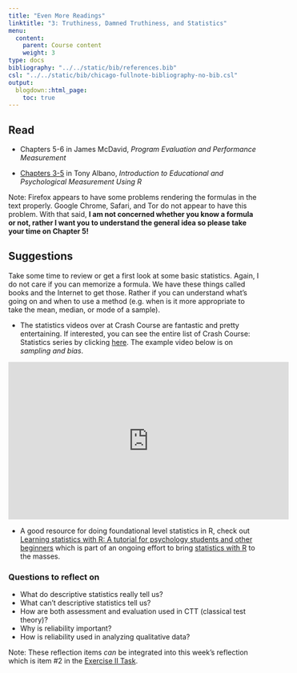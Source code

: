 ```yaml
---
title: "Even More Readings"
linktitle: "3: Truthiness, Damned Truthiness, and Statistics"
menu:
  content:
    parent: Course content
    weight: 3
type: docs
bibliography: "../../static/bib/references.bib"
csl: "../../static/bib/chicago-fullnote-bibliography-no-bib.csl"
output:
  blogdown::html_page:
    toc: true
---
```


## Read

- <i class="fas fa-book"></i> Chapters 5-6 in James McDavid, *Program Evaluation and Performance Measurement* 

- <i class="fas fa-book fa-fw"></i> [Chapters 3-5](https://www.thetaminusb.com/intro-measurement-r/applications.html){target="_blank"} in Tony Albano, *Introduction to Educational and Psychological Measurement Using R* 

Note: Firefox appears to have some problems rendering the formulas in the text properly. Google Chrome, Safari, and Tor do not appear to have this problem. With that said, **I am not concerned whether you know a formula or not, rather I want you to understand the general idea so please take your time on Chapter 5!**

## Suggestions

Take some time to review or get a first look at some basic statistics. Again, I do not care if you can memorize a formula. We have these things called books and the Internet to get those. Rather if you can understand what's going on and when to use a method (e.g. when is it more appropriate to take the mean, median, or mode of a sample). 

-  The statistics videos over at Crash Course are fantastic and pretty entertaining. If interested, you can see the entire list of Crash Course: Statistics series by clicking [here](https://www.youtube.com/playlist?list=PLH2l6uzC4UEW3iJO4T0qUeUEp_X-f1U7S){target="_blank"}. The example video below is on *sampling and bias*.

<p align="center">
<iframe width="560" height="315" src="https://www.youtube.com/embed/Rf-fIpB4D50" frameborder="0" allow="accelerometer; autoplay; encrypted-media; gyroscope; picture-in-picture" allowfullscreen></iframe>
</p>

- A good resource for doing foundational level statistics in R, check out [Learning statistics with R: A tutorial for psychology students and other beginners](https://tidylsr.djnavarro.net/index.html){target="_blank"} which is part of an ongoing effort to bring [statistics with R](https://learningstatisticswithr.com/){target="_blank"} to the masses.  

### Questions to reflect on

- What do descriptive statistics really tell us?
- What can't descriptive statistics tell us?
- How are both assessment and evaluation used in CTT (classical test theory)?
- Why is reliability important?
- How is reliability used in analyzing qualitative data?

Note: These reflection items *can* be integrated into this week's reflection which is item #2 in the [Exercise II Task](). 